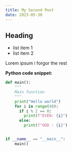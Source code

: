 ```yaml
---
title: My Second Post
date: 2023-05-30
---
```


## Heading

-   list item 1
-   list item 2

Lorem ipsum i forgor the rest

**Python code snippet:**

```python
def main():
    """
    Main function
    """
    print("Hello world")
    for i in range(40):
      if i % 2 == 0:
        print(f"EVEN: {i}")
      else:
        print(f"ODD : {i}")


if __name__ == "__main__":
    main()
```
